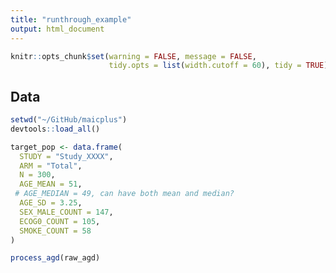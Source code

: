 ```yaml
---
title: "runthrough_example"
output: html_document
---
```


```r
knitr::opts_chunk$set(warning = FALSE, message = FALSE,
                      tidy.opts = list(width.cutoff = 60), tidy = TRUE)
```


## Data

```r
setwd("~/GitHub/maicplus")
devtools::load_all()
```

```r
target_pop <- data.frame(
  STUDY = "Study_XXXX",
  ARM = "Total",
  N = 300,
  AGE_MEAN = 51,
 # AGE_MEDIAN = 49, can have both mean and median?
  AGE_SD = 3.25, 
  SEX_MALE_COUNT = 147,
  ECOG0_COUNT = 105,
  SMOKE_COUNT = 58
)
```

```r
process_agd(raw_agd)
```
